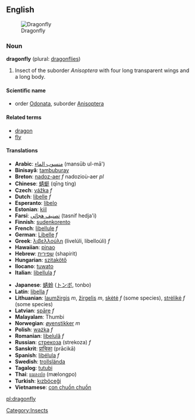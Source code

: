 ==English==
{{Wikipedia}}
[[Image:DragonflyFLu.jpg|thumb|Dragonfly]]
===Noun===
'''dragonfly''' (plural: [[dragonflies]])

# Insect of the suborder ''Anisoptera'' with four long transparent wings and a long body.

====Scientific name====
*order [[Odonata]], suborder [[Anisoptera]]

====Related terms====
*[[dragon]]
*[[fly]]

====Translations====
{{top}}
*'''Arabic''': [[منسوب الماء]] (mansūb ul-mā')
*'''Binisayâ''': [[tambuburay]]
*'''Breton''': [[nadoz-aer]] ''f'' nadozioù-aer ''pl''
*'''Chinese''': [[蜻蜓]] (qīng tíng)
*'''Czech''': [[vážka]] ''f''
*'''Dutch''': [[libelle]] ''f''
*'''Esperanto''': [[libelo]]
*'''Estonian''': [[kiil]]
*'''Farsi''': [[تصنيف هجائی]] (tasnif hedja'i)
*'''Finnish''': [[sudenkorento]]
*'''French''': [[libellule]] ''f''
*'''German''': [[Libelle]] ''f''
*'''Greek''': [[λιβελλούλη]] (livelúli, libelloúli) ''f''
*'''Hawaiian''': [[pinao]]
*'''Hebrew''': [[שפירית]] (shapirit)
*'''Hungarian''': [[szitakötő]]
*'''Ilocano''': [[tuwato]]
*'''Italian''': [[libellula]] ''f''
{{mid}}
*'''Japanese''': [[蜻蛉]] ([[トンボ]], tonbo)
*'''Latin''': [[libella]] ''f''
*'''Lithuanian''': [[laumžirgis]] ''m'', [[žirgelis]] ''m'', [[skėtė]] ''f'' (some species), [[strėlikė]] ''f'' (some species)
*'''Latvian''': [[spāre]] ''f''
*'''Malayalam''': Thumbi
*'''Norwegian''': [[øyenstikker]] ''m''
*'''Polish''': [[ważka]] ''f''
*'''Romanian''': [[libelulă]] ''f''
*'''Russian''': [[стрекоза]] (strekoza) ''f''
*'''Sanskrit''': [[प्राचिका]] (prācikā)
*'''Spanish''': [[libélula]] ''f''
*'''Swedish''': [[trollslända]]
*'''Tagalog''': [[tutubi]]
*'''Thai''': [[แมลงปอ]] (mælongpo)
*'''Turkish''': [[kızböceği]]
*'''Vietnamese''': [[con chuồn chuồn]]
{{bottom}}
[[Category:Insects]]

[[pl:dragonfly]]